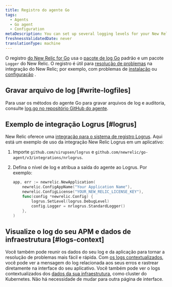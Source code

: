 ```yaml
---
title: Registro do agente Go
tags:
  - Agents
  - Go agent
  - Configuration
metaDescription: You can set up several logging levels for your New Relic Go agent; this is useful for troubleshooting your New Relic Golang integration.
freshnessValidatedDate: never
translationType: machine
---
```


O registro [do New Relic for Go](/docs/agents/go-agent/get-started/new-relic-go) usa o [pacote de log Go](https://golang.org/pkg/log/) padrão e um pacote `Logger` do New Relic. O registro é útil para [resolução de problemas](/docs/agents/go-agent/troubleshooting/no-data-appears-go) na integração do New Relic; por exemplo, com problemas de [instalação](/docs/agents/go-agent/get-started/install-new-relic-go) ou [configuração](/docs/agents/go-agent/instrumentation/go-agent-configuration) .

## Gravar arquivo de log [#write-logfiles]

Para usar os métodos do agente Go para gravar arquivos de log e auditoria, consulte [log.go no repositório GitHub do agente](https://github.com/newrelic/go-agent/blob/20541a9393ae651949eb75b82666d4a7c2a10dec/v3/newrelic/log.go).

## Exemplo de integração Logrus [#logrus]

New Relic oferece uma [integração para o sistema de registro Logrus](https://github.com/newrelic/go-agent/blob/master/_integrations/nrlogrus/nrlogrus.go). Aqui está um exemplo de uso da integração New Relic Logrus em um aplicativo:

1. Importe `github.com/sirupsen/logrus` e `github.com/newrelic/go-agent/v3/integrations/nrlogrus`.

2. Defina o nível de log e atribua a saída do agente ao Logrus. Por exemplo:

   ```go
   app, err := newrelic.NewApplication(
       newrelic.ConfigAppName("Your Application Name"),
       newrelic.ConfigLicense("YOUR_NEW_RELIC_LICENSE_KEY"),
       func(config *newrelic.Config) {
           logrus.SetLevel(logrus.DebugLevel)
           config.Logger = nrlogrus.StandardLogger()
       },
   )
   ```

## Visualize o log do seu APM e dados de infraestrutura [#logs-context]

Você também pode reunir os dados do seu log e da aplicação para tornar a resolução de problemas mais fácil e rápida. Com [os logs contextualizados](/docs/logs/logs-context/configure-logs-context-go/), você pode ver a mensagem do log relacionada aos seus erros e rastrear diretamente na interface do seu aplicativo. Você também pode ver o logs contextualizados dos [dados da sua infraestrutura](/docs/logs/forward-logs/forward-your-logs-using-infrastructure-agent/), como cluster do Kubernetes. Não há necessidade de mudar para outra página de interface.
